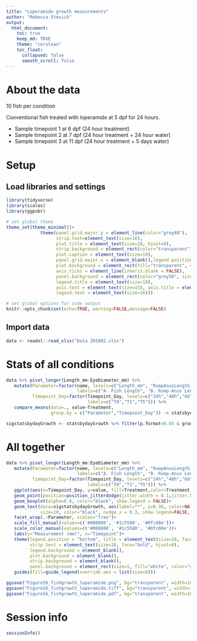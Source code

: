 ```yaml
---
title: "Loperamide growth measurements"
author: "Rebecca Stevick"
output:
  html_document:
    toc: true
    keep_md: TRUE
    theme: "cerulean"
    toc_float:
      collapsed: false
      smooth_scroll: false
---
```


# About the data

10 fish per condition

Conventional fish treated with loperamide at 5 dpf for 24 hours.

-   Sample timepoint 1 at 6 dpf (24 hour treatment)
-   Sample timepoint 2 at 7 dpf (24 hour treatment + 24 hour water)
-   Sample timepoint 3 at 11 dpf (24 hour treatment + 5 days water)


# Setup

## Load libraries and settings

```r
library(tidyverse)
library(scales)
library(ggpubr)

# set global theme
theme_set(theme_minimal()+
             theme(panel.grid.major.y = element_line(color="grey80"), 
                   strip.text=element_text(size=16),
                   plot.title = element_text(size=20, hjust=0),
                   strip.background = element_rect(color="transparent"),
                   plot.caption = element_text(size=10),
                   panel.grid.major.x = element_blank(),legend.position="top",
                   plot.background = element_rect(fill="transparent", color="transparent"),
                   axis.ticks = element_line(inherit.blank = FALSE),
                   panel.background = element_rect(color="grey50", size=2), 
                   legend.title = element_text(size=18),
                   axis.text = element_text(size=15), axis.title = element_text(size=18),
                   legend.text = element_text(size=16)))

# set global options for code output
knitr::opts_chunk$set(echo=TRUE, warning=FALSE,message=FALSE)

```

## Import data

```r

data <- readxl::read_xlsx("Data ZH1902.xlsx")

```

# Stats of all conditions

```r

data %>% pivot_longer(Length_mm:EyeDiameter_mm) %>% 
   mutate(Parameter=factor(name, levels=c("Length_mm", "RumpAnusLength_mm", "TailWidth_mm", "EyeDiameter_mm"),
                           labels=c("A. Fish Length", "B. Rump-Anus Length", "C. Tail Width", "D. Eye Diameter")),
          Timepoint_Day=factor(Timepoint_Day, levels=c("24h","48h","6d"),
                               labels=c("T0","T1","T5"))) %>% 
   compare_means(data=., value~Treatment, 
                 group.by = c("Parameter","Timepoint_Day")) -> statsbydayGrowth

sigstatsbydayGrowth <- statsbydayGrowth %>% filter(p.format<0.05 & group1=="DMSO")

```




# All together

```r

data %>% pivot_longer(Length_mm:EyeDiameter_mm) %>% 
   mutate(Parameter=factor(name, levels=c("Length_mm", "RumpAnusLength_mm", "TailWidth_mm", "EyeDiameter_mm"),
                           labels=c("A. Fish Length", "B. Rump-Anus Length", "C. Tail Width", "D. Eye Diameter")),
          Timepoint_Day=factor(Timepoint_Day, levels=c("24h","48h","6d"),
                               labels=c("T0","T1","T5"))) %>% 
   ggplot(aes(x=Timepoint_Day, y=value, fill=Treatment,color=Treatment, shape=Treatment))+
   geom_point(position=position_jitterdodge(jitter.width = 0.1,jitter.height = 0))+
   geom_boxplot(alpha=0.8, color="black", show.legend = FALSE)+
   geom_text(data=sigstatsbydayGrowth, aes(label="*", y=0.36, color=NA, shape=NA, x=Timepoint_Day), 
             size=10, color="black", nudge_x = 0.3, show.legend=FALSE, inherit.aes = FALSE)+
   facet_wrap(.~Parameter, scales="free")+
   scale_fill_manual(values=c('#000000', '#1c5580', '#0fc08e'))+
   scale_color_manual(values=c('#000000', '#1c5580', '#0fc08e'))+
   labs(y="Measurement (mm)", x="Timepoint")+
   theme(legend.position = "bottom", title = element_text(size=18, face="bold"),
         strip.text = element_text(size=18, face="bold", hjust=0),
         legend.background = element_blank(),
         plot.background = element_blank(),
         strip.background = element_blank(),
         panel.background = element_rect(size=1, fill="white", color="grey50"))+
   guides(fill=guide_legend(override.aes = list(size=8)))

ggsave("FigureS6_fishgrowth_loperamide.png", bg="transparent", width=10)
ggsave("FigureS6_fishgrowth_loperamide.tiff", bg="transparent", width=10)
ggsave("FigureS6_fishgrowth_loperamide.pdf", bg="transparent", width=10)

```


# Session info

```r

sessionInfo()

```